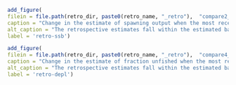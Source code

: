 ```r
add_figure(
filein = file.path(retro_dir, paste0(retro_name, "_retro"),  "compare2_spawnbio_uncertainty.png"), 
caption = "Change in the estimate of spawning output when the most recent 5 years of data area removed sequentially",
alt_caption = "The retrospective estimates fall within the estimated base model uncertainty.",
label = 'retro-ssb')
```

\pagebreak

```r
add_figure(
filein = file.path(retro_dir, paste0(retro_name, "_retro"),  "compare4_Bratio_uncertainty.png"),
caption = "Change in the estimate of fraction unfished when the most recent 5 years of data area removed sequentially",
alt_caption = "The retrospective estimates fall within the estimated base model uncertainty.",
label = 'retro-depl')
```